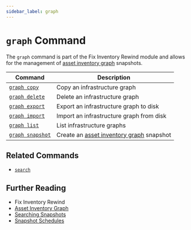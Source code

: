 ```yaml
---
sidebar_label: graph
---
```


# `graph` Command

The `graph` command is part of the Fix Inventory Rewind module and allows for the management of [asset inventory graph](../../../concepts/asset-inventory-graph/index.mdx) snapshots.

| Command                            | Description                                                                                   |
| ---------------------------------- | --------------------------------------------------------------------------------------------- |
| [`graph copy`](./copy.mdx)         | Copy an infrastructure graph                                                                  |
| [`graph delete`](./delete.mdx)     | Delete an infrastructure graph                                                                |
| [`graph export`](./export.mdx)     | Export an infrastructure graph to disk                                                        |
| [`graph import`](./import.mdx)     | Import an infrastructure graph from disk                                                      |
| [`graph list`](./list.mdx)         | List infrastructure graphs                                                                    |
| [`graph snapshot`](./snapshot.mdx) | Create an [asset inventory graph](../../../concepts/asset-inventory-graph/index.mdx) snapshot |

## Related Commands

- [`search`](../search.mdx)

## Further Reading

- Fix Inventory Rewind
- [Asset Inventory Graph](../../../concepts/asset-inventory-graph/index.mdx)
- [Searching Snapshots](../../search/index.mdx#searching-snapshots)
- [Snapshot Schedules](../../configuration/core.mdx#snapshot-schedules)
